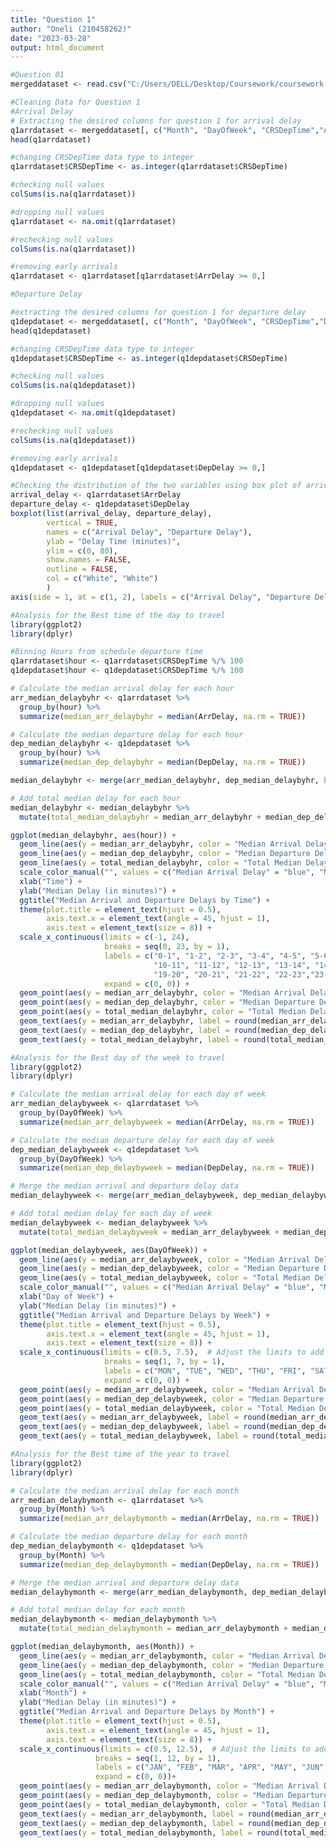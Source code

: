 ---
title: "Question 1"
author: "Oneli (210458262)"
date: "2023-03-28"
output: html_document
---

```{r}
#Question 01
mergeddataset <- read.csv("C:/Users/DELL/Desktop/Coursework/coursework data set/2006and2007mergeddatasetr.csv")

```

```{r}
#Cleaning Data for Question 1
#Arrival Delay
# Extracting the desired columns for question 1 for arrival delay
q1arrdataset <- mergeddataset[, c("Month", "DayOfWeek", "CRSDepTime","ArrDelay")]
head(q1arrdataset)

#changing CRSDepTime data type to integer
q1arrdataset$CRSDepTime <- as.integer(q1arrdataset$CRSDepTime)

#checking null values
colSums(is.na(q1arrdataset))

#dropping null values
q1arrdataset <- na.omit(q1arrdataset)

#rechecking null values
colSums(is.na(q1arrdataset))

#removing early arrivals 
q1arrdataset <- q1arrdataset[q1arrdataset$ArrDelay >= 0,]

```
```{r}
#Departure Delay

#extracting the desired columns for question 1 for departure delay
q1depdataset <- mergeddataset[, c("Month", "DayOfWeek", "CRSDepTime","DepDelay")]
head(q1depdataset)

#changing CRSDepTime data type to integer
q1depdataset$CRSDepTime <- as.integer(q1depdataset$CRSDepTime)

#checking null values
colSums(is.na(q1depdataset))

#dropping null values
q1depdataset <- na.omit(q1depdataset)

#rechecking null values
colSums(is.na(q1depdataset))

#removing early arrivals 
q1depdataset <- q1depdataset[q1depdataset$DepDelay >= 0,]

```

```{r}
#Checking the distribution of the two variables using box plot of arrival delay and departure delay
arrival_delay <- q1arrdataset$ArrDelay
departure_delay <- q1depdataset$DepDelay
boxplot(list(arrival_delay, departure_delay),
        vertical = TRUE,
        names = c("Arrival Delay", "Departure Delay"), 
        ylab = "Delay Time (minutes)", 
        ylim = c(0, 80), 
        show.names = FALSE, 
        outline = FALSE, 
        col = c("White", "White") 
        )  
axis(side = 1, at = c(1, 2), labels = c("Arrival Delay", "Departure Delay"), pos = 0, tick = FALSE)


```

```{r}
#Analysis for the Best time of the day to travel
library(ggplot2) 
library(dplyr) 

#Binning Hours from schedule departure time
q1arrdataset$hour <- q1arrdataset$CRSDepTime %/% 100
q1depdataset$hour <- q1depdataset$CRSDepTime %/% 100

# Calculate the median arrival delay for each hour
arr_median_delaybyhr <- q1arrdataset %>% 
  group_by(hour) %>% 
  summarize(median_arr_delaybyhr = median(ArrDelay, na.rm = TRUE))

# Calculate the median departure delay for each hour
dep_median_delaybyhr <- q1depdataset %>% 
  group_by(hour) %>% 
  summarize(median_dep_delaybyhr = median(DepDelay, na.rm = TRUE))

median_delaybyhr <- merge(arr_median_delaybyhr, dep_median_delaybyhr, by = "hour", all = TRUE)

# Add total median delay for each hour
median_delaybyhr <- median_delaybyhr %>% 
  mutate(total_median_delaybyhr = median_arr_delaybyhr + median_dep_delaybyhr)

ggplot(median_delaybyhr, aes(hour)) +
  geom_line(aes(y = median_arr_delaybyhr, color = "Median Arrival Delay")) +
  geom_line(aes(y = median_dep_delaybyhr, color = "Median Departure Delay")) +
  geom_line(aes(y = total_median_delaybyhr, color = "Total Median Delay"), linetype = "dashed") +
  scale_color_manual("", values = c("Median Arrival Delay" = "blue", "Median Departure Delay" = "red", "Total Median Delay" = "black")) +
  xlab("Time") +
  ylab("Median Delay (in minutes)") +
  ggtitle("Median Arrival and Departure Delays by Time") +
  theme(plot.title = element_text(hjust = 0.5),
        axis.text.x = element_text(angle = 45, hjust = 1),
        axis.text = element_text(size = 8)) +
  scale_x_continuous(limits = c(-1, 24),
                     breaks = seq(0, 23, by = 1),
                     labels = c("0-1", "1-2", "2-3", "3-4", "4-5", "5-6", "6-7", "7-8", "8-9", "9-10", 
                                "10-11", "11-12", "12-13", "13-14", "14-15", "15-16", "16-17", "17-18", "18-19", 
                                "19-20", "20-21", "21-22", "22-23","23-0"),
                     expand = c(0, 0)) +
  geom_point(aes(y = median_arr_delaybyhr, color = "Median Arrival Delay"), shape = "o") +
  geom_point(aes(y = median_dep_delaybyhr, color = "Median Departure Delay"), shape = "o") +
  geom_point(aes(y = total_median_delaybyhr, color = "Total Median Delay"), shape = "o") +
  geom_text(aes(y = median_arr_delaybyhr, label = round(median_arr_delaybyhr, 1)), size = 2, nudge_y = 2, check_overlap = TRUE) +
  geom_text(aes(y = median_dep_delaybyhr, label = round(median_dep_delaybyhr, 1)), size = 2, nudge_y = 2, check_overlap = TRUE) +
  geom_text(aes(y = total_median_delaybyhr, label = round(total_median_delaybyhr, 1)), size = 2, nudge_y = 2 ,check_overlap=TRUE)

```

```{r}
#Analysis for the Best day of the week to travel
library(ggplot2) 
library(dplyr) 

# Calculate the median arrival delay for each day of week
arr_median_delaybyweek <- q1arrdataset %>% 
  group_by(DayOfWeek) %>% 
  summarize(median_arr_delaybyweek = median(ArrDelay, na.rm = TRUE))

# Calculate the median departure delay for each day of week
dep_median_delaybyweek <- q1depdataset %>% 
  group_by(DayOfWeek) %>% 
  summarize(median_dep_delaybyweek = median(DepDelay, na.rm = TRUE))

# Merge the median arrival and departure delay data
median_delaybyweek <- merge(arr_median_delaybyweek, dep_median_delaybyweek, by = "DayOfWeek", all = TRUE)

# Add total median delay for each day of week
median_delaybyweek <- median_delaybyweek %>% 
  mutate(total_median_delaybyweek = median_arr_delaybyweek + median_dep_delaybyweek)

ggplot(median_delaybyweek, aes(DayOfWeek)) +
  geom_line(aes(y = median_arr_delaybyweek, color = "Median Arrival Delay")) +
  geom_line(aes(y = median_dep_delaybyweek, color = "Median Departure Delay")) +
  geom_line(aes(y = total_median_delaybyweek, color = "Total Median Delay"), linetype = "dashed") +
  scale_color_manual("", values = c("Median Arrival Delay" = "blue", "Median Departure Delay" = "red", "Total Median Delay" = "black")) +
  xlab("Day of Week") +
  ylab("Median Delay (in minutes)") +
  ggtitle("Median Arrival and Departure Delays by Week") +
  theme(plot.title = element_text(hjust = 0.5),
        axis.text.x = element_text(angle = 45, hjust = 1),
        axis.text = element_text(size = 8)) +
  scale_x_continuous(limits = c(0.5, 7.5),  # Adjust the limits to add space on both sides
                     breaks = seq(1, 7, by = 1),
                     labels = c("MON", "TUE", "WED", "THU", "FRI", "SAT", "SUN"),
                     expand = c(0, 0)) +
  geom_point(aes(y = median_arr_delaybyweek, color = "Median Arrival Delay"), shape = "o") +
  geom_point(aes(y = median_dep_delaybyweek, color = "Median Departure Delay"), shape = "o") +
  geom_point(aes(y = total_median_delaybyweek, color = "Total Median Delay"), shape = "o") +
  geom_text(aes(y = median_arr_delaybyweek, label = round(median_arr_delaybyweek, 1)), size = 2, nudge_y = 1, check_overlap = TRUE) +
  geom_text(aes(y = median_dep_delaybyweek, label = round(median_dep_delaybyweek, 1)), size = 2, nudge_y = 1, check_overlap = TRUE) +
  geom_text(aes(y = total_median_delaybyweek, label = round(total_median_delaybyweek, 1)), size = 2, nudge_y = 1 ,check_overlap=TRUE)

```


```{r}
#Analysis for the Best time of the year to travel
library(ggplot2) 
library(dplyr) 

# Calculate the median arrival delay for each month
arr_median_delaybymonth <- q1arrdataset %>% 
  group_by(Month) %>% 
  summarize(median_arr_delaybymonth = median(ArrDelay, na.rm = TRUE))

# Calculate the median departure delay for each month
dep_median_delaybymonth <- q1depdataset %>% 
  group_by(Month) %>% 
  summarize(median_dep_delaybymonth = median(DepDelay, na.rm = TRUE))

# Merge the median arrival and departure delay data
median_delaybymonth <- merge(arr_median_delaybymonth, dep_median_delaybymonth, by = "Month", all = TRUE)

# Add total median delay for each month
median_delaybymonth <- median_delaybymonth %>% 
  mutate(total_median_delaybymonth = median_arr_delaybymonth + median_dep_delaybymonth)

ggplot(median_delaybymonth, aes(Month)) +
  geom_line(aes(y = median_arr_delaybymonth, color = "Median Arrival Delay")) +
  geom_line(aes(y = median_dep_delaybymonth, color = "Median Departure Delay")) +
  geom_line(aes(y = total_median_delaybymonth, color = "Total Median Delay"), linetype = "dashed") +
  scale_color_manual("", values = c("Median Arrival Delay" = "blue", "Median Departure Delay" = "red", "Total Median Delay" = "black")) +
  xlab("Month") +
  ylab("Median Delay (in minutes)") +
  ggtitle("Median Arrival and Departure Delays by Month") +
  theme(plot.title = element_text(hjust = 0.5),
        axis.text.x = element_text(angle = 45, hjust = 1),
        axis.text = element_text(size = 8)) +
  scale_x_continuous(limits = c(0.5, 12.5),  # Adjust the limits to add space on both sides
                   breaks = seq(1, 12, by = 1),
                   labels = c("JAN", "FEB", "MAR", "APR", "MAY", "JUN", "JUL","AUG","SEP","OCT","NOV","DEC"),
                   expand = c(0, 0))+
  geom_point(aes(y = median_arr_delaybymonth, color = "Median Arrival Delay"), shape = "o") +
  geom_point(aes(y = median_dep_delaybymonth, color = "Median Departure Delay"), shape = "o") +
  geom_point(aes(y = total_median_delaybymonth, color = "Total Median Delay"), shape = "o") +
  geom_text(aes(y = median_arr_delaybymonth, label = round(median_arr_delaybymonth, 1)), size = 2, nudge_y = 1, check_overlap = TRUE) +
  geom_text(aes(y = median_dep_delaybymonth, label = round(median_dep_delaybymonth, 1)), size = 2, nudge_y = 1, check_overlap = TRUE) +
  geom_text(aes(y = total_median_delaybymonth, label = round(total_median_delaybymonth, 1)), size = 2, nudge_y = 1 ,check_overlap=TRUE)

```

